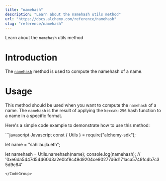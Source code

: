 ```yaml
---
title: "namehash"
description: "Learn about the namehash utils method"
url: "https://docs.alchemy.com/reference/namehash"
slug: "reference/namehash"
---
```


Learn about the `namehash` utils method

# Introduction

The [`namehash`](https://docs.ethers.org/v5/api/utils/hashing/#utils-namehash) method is used to compute the namehash of a name.

# Usage

This method should be used when you want to compute the `namehash` of a name. The `namehash` is the result of applying the `keccak-256` hash function to a name in a specific format.

Here's a simple code example to demonstrate how to use this method:

<CodeGroup>
  ```javascript Javascript
  const { Utils } = require("alchemy-sdk");

  let name = "sahilaujla.eth";

  let namehash = Utils.namehash(name);
  console.log(namehash); // '0xe6da5447d54460d3a2e0bf9c49d9204ce90277d6d171aca5749fc4b7c35d9c64'
  ```
</CodeGroup>
